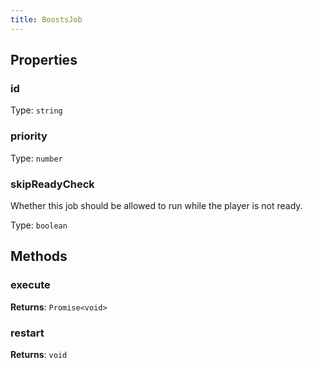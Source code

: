 ```yaml
---
title: BoostsJob
---
```



## Properties
### id

Type: `string`

### priority

Type: `number`

### skipReadyCheck
Whether this job should be allowed to run while the player is not ready.

Type: `boolean`

## Methods

### execute

**Returns**: `Promise<void>`

### restart

**Returns**: `void`
